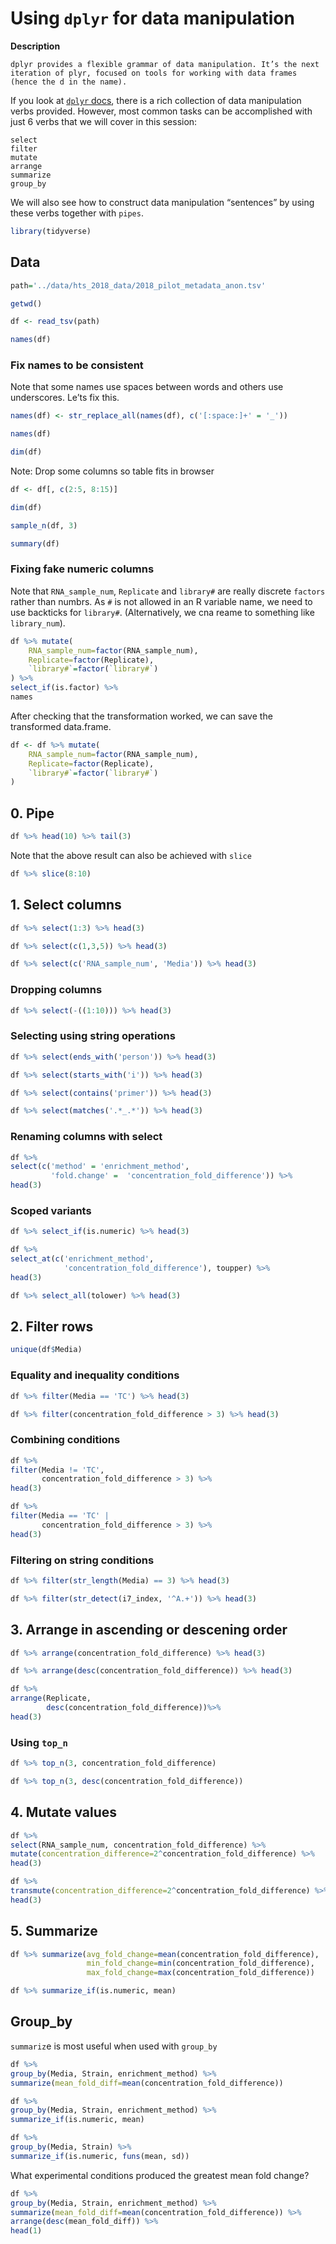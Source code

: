 # Using `dplyr` for data manipulation

**Description**

```
dplyr provides a flexible grammar of data manipulation. It’s the next iteration of plyr, focused on tools for working with data frames (hence the d in the name).
```

If you look at [`dplyr` docs](https://cran.r-project.org/web/packages/dplyr/dplyr.pdf), there is a rich collection of data manipulation verbs provided. However, most common tasks can be accomplished with just 6 verbs that we will cover in this session:

```
select
filter
mutate 
arrange
summarize
group_by
```

We will also see how to construct data manipulation "sentences" by using these verbs together with `pipes`.


```R
library(tidyverse)
```

## Data


```R
path='../data/hts_2018_data/2018_pilot_metadata_anon.tsv'
```


```R
getwd()
```


```R
df <- read_tsv(path)
```


```R
names(df)
```

### Fix names to be consistent

Note that some names use spaces between words and others use underscores. Le'ts fix this.


```R
names(df) <- str_replace_all(names(df), c('[:space:]+' = '_'))
```


```R
names(df)
```


```R
dim(df)
```

Note: Drop some columns so table fits in browser


```R
df <- df[, c(2:5, 8:15)]
```


```R
dim(df)
```


```R
sample_n(df, 3)
```


```R
summary(df)
```

### Fixing fake numeric columns

Note that `RNA_sample_num`, `Replicate` and `library#` are really discrete `factors` rather than numbrs.  As `#` is not allowed in an R variable name, we need to use backticks for `library#`. (Alternatively, we cna reame to something like `library_num`). 


```R
df %>% mutate(
    RNA_sample_num=factor(RNA_sample_num), 
    Replicate=factor(Replicate),
    `library#`=factor(`library#`)
) %>% 
select_if(is.factor) %>%
names
```

After checking that the transformation worked, we can save the transformed data.frame.


```R
df <- df %>% mutate(
    RNA_sample_num=factor(RNA_sample_num), 
    Replicate=factor(Replicate),
    `library#`=factor(`library#`)
)
```

## 0. Pipe


```R
df %>% head(10) %>% tail(3)
```

Note that the above result can also be achieved with `slice`


```R
df %>% slice(8:10)
```

## 1. Select columns


```R
df %>% select(1:3) %>% head(3)
```


```R
df %>% select(c(1,3,5)) %>% head(3)
```


```R
df %>% select(c('RNA_sample_num', 'Media')) %>% head(3)
```

### Dropping columns


```R
df %>% select(-((1:10))) %>% head(3)
```

### Selecting using string operations


```R
df %>% select(ends_with('person')) %>% head(3)
```


```R
df %>% select(starts_with('i')) %>% head(3)
```


```R
df %>% select(contains('primer')) %>% head(3)
```


```R
df %>% select(matches('.*_.*')) %>% head(3)
```

### Renaming columns with select


```R
df %>% 
select(c('method' = 'enrichment_method', 
         'fold.change' =  'concentration_fold_difference')) %>% 
head(3)
```

### Scoped variants


```R
df %>% select_if(is.numeric) %>% head(3)
```


```R
df %>% 
select_at(c('enrichment_method', 
            'concentration_fold_difference'), toupper) %>%
head(3)
```


```R
df %>% select_all(tolower) %>% head(3)
```

## 2. Filter rows


```R
unique(df$Media)
```

### Equality and inequality conditions


```R
df %>% filter(Media == 'TC') %>% head(3)
```


```R
df %>% filter(concentration_fold_difference > 3) %>% head(3)
```

### Combining conditions


```R
df %>% 
filter(Media != 'TC', 
       concentration_fold_difference > 3) %>%
head(3)
```


```R
df %>% 
filter(Media == 'TC' |
       concentration_fold_difference > 3) %>%
head(3)
```

### Filtering on string conditions


```R
df %>% filter(str_length(Media) == 3) %>% head(3)
```


```R
df %>% filter(str_detect(i7_index, '^A.+')) %>% head(3)
```

## 3. Arrange in ascending or descening order


```R
df %>% arrange(concentration_fold_difference) %>% head(3)
```


```R
df %>% arrange(desc(concentration_fold_difference)) %>% head(3)
```


```R
df %>% 
arrange(Replicate, 
        desc(concentration_fold_difference))%>% 
head(3)
```

### Using `top_n`


```R
df %>% top_n(3, concentration_fold_difference)
```


```R
df %>% top_n(3, desc(concentration_fold_difference))
```

## 4. Mutate values


```R
df %>% 
select(RNA_sample_num, concentration_fold_difference) %>%
mutate(concentration_difference=2^concentration_fold_difference) %>%
head(3)
```


```R
df %>%
transmute(concentration_difference=2^concentration_fold_difference) %>% 
head(3)
```

## 5. Summarize


```R
df %>% summarize(avg_fold_change=mean(concentration_fold_difference),
                 min_fold_change=min(concentration_fold_difference),
                 max_fold_change=max(concentration_fold_difference))
```


```R
df %>% summarize_if(is.numeric, mean)
```

## Group_by

`summariz`e is most useful when used with `group_by`


```R
df %>% 
group_by(Media, Strain, enrichment_method) %>%
summarize(mean_fold_diff=mean(concentration_fold_difference))
```


```R
df %>% 
group_by(Media, Strain, enrichment_method) %>%
summarize_if(is.numeric, mean) 
```


```R
df %>% 
group_by(Media, Strain) %>%
summarize_if(is.numeric, funs(mean, sd))
```

What experimental conditions produced the greatest mean fold change?


```R
df %>% 
group_by(Media, Strain, enrichment_method) %>%
summarize(mean_fold_diff=mean(concentration_fold_difference)) %>%
arrange(desc(mean_fold_diff)) %>%
head(1)
```

